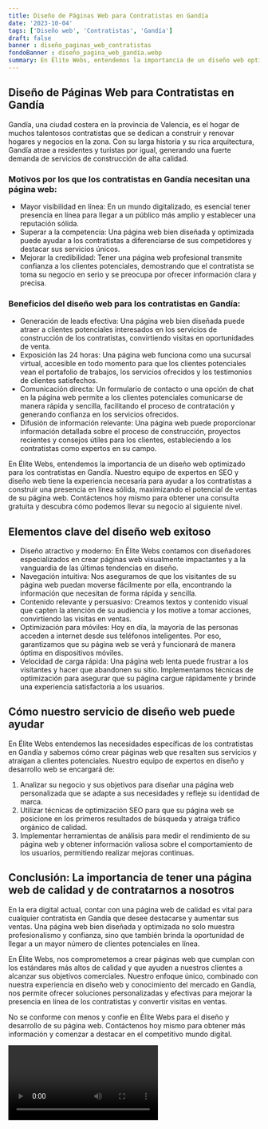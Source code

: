 ```yaml
---
title: Diseño de Páginas Web para Contratistas en Gandía
date: '2023-10-04'
tags: ['Diseño web', 'Contratistas', 'Gandía']
draft: false
banner : diseño_paginas_web_contratistas
fondoBanner : diseño_pagina_web_gandía.webp
summary: En Élite Webs, entendemos la importancia de un diseño web optimizado para los contratistas en Gandía. Nuestro equipo de expertos en SEO y diseño web tiene la experiencia necesaria para ayudar a los contratistas a construir una presencia en línea sólida, maximizando el potencial de ventas de su página web. Contáctenos hoy mismo para obtener una consulta gratuita y descubra cómo podemos llevar su negocio al siguiente nivel.
---
```


## Diseño de Páginas Web para Contratistas en Gandía
Gandía, una ciudad costera en la provincia de Valencia, es el hogar de muchos talentosos contratistas que se dedican a construir y renovar hogares y negocios en la zona. Con su larga historia y su rica arquitectura, Gandía atrae a residentes y turistas por igual, generando una fuerte demanda de servicios de construcción de alta calidad.

### Motivos por los que los contratistas en Gandía necesitan una página web:
- Mayor visibilidad en línea: En un mundo digitalizado, es esencial tener presencia en línea para llegar a un público más amplio y establecer una reputación sólida.
- Superar a la competencia: Una página web bien diseñada y optimizada puede ayudar a los contratistas a diferenciarse de sus competidores y destacar sus servicios únicos.
- Mejorar la credibilidad: Tener una página web profesional transmite confianza a los clientes potenciales, demostrando que el contratista se toma su negocio en serio y se preocupa por ofrecer información clara y precisa.

### Beneficios del diseño web para los contratistas en Gandía:
- Generación de leads efectiva: Una página web bien diseñada puede atraer a clientes potenciales interesados en los servicios de construcción de los contratistas, convirtiendo visitas en oportunidades de venta.
- Exposición las 24 horas: Una página web funciona como una sucursal virtual, accesible en todo momento para que los clientes potenciales vean el portafolio de trabajos, los servicios ofrecidos y los testimonios de clientes satisfechos.
- Comunicación directa: Un formulario de contacto o una opción de chat en la página web permite a los clientes potenciales comunicarse de manera rápida y sencilla, facilitando el proceso de contratación y generando confianza en los servicios ofrecidos.
- Difusión de información relevante: Una página web puede proporcionar información detallada sobre el proceso de construcción, proyectos recientes y consejos útiles para los clientes, estableciendo a los contratistas como expertos en su campo.

En Élite Webs, entendemos la importancia de un diseño web optimizado para los contratistas en Gandía. Nuestro equipo de expertos en SEO y diseño web tiene la experiencia necesaria para ayudar a los contratistas a construir una presencia en línea sólida, maximizando el potencial de ventas de su página web. Contáctenos hoy mismo para obtener una consulta gratuita y descubra cómo podemos llevar su negocio al siguiente nivel.

<GifSeo />

<Cta />

## Elementos clave del diseño web exitoso

- Diseño atractivo y moderno: En Élite Webs contamos con diseñadores especializados en crear páginas web visualmente impactantes y a la vanguardia de las últimas tendencias en diseño.
- Navegación intuitiva: Nos aseguramos de que los visitantes de su página web puedan moverse fácilmente por ella, encontrando la información que necesitan de forma rápida y sencilla.
- Contenido relevante y persuasivo: Creamos textos y contenido visual que capten la atención de su audiencia y los motive a tomar acciones, convirtiendo las visitas en ventas.
- Optimización para móviles: Hoy en día, la mayoría de las personas acceden a internet desde sus teléfonos inteligentes. Por eso, garantizamos que su página web se verá y funcionará de manera óptima en dispositivos móviles.
- Velocidad de carga rápida: Una página web lenta puede frustrar a los visitantes y hacer que abandonen su sitio. Implementamos técnicas de optimización para asegurar que su página cargue rápidamente y brinde una experiencia satisfactoria a los usuarios.

## Cómo nuestro servicio de diseño web puede ayudar

En Élite Webs entendemos las necesidades específicas de los contratistas en Gandía y sabemos cómo crear páginas web que resalten sus servicios y atraigan a clientes potenciales. Nuestro equipo de expertos en diseño y desarrollo web se encargará de:

1. Analizar su negocio y sus objetivos para diseñar una página web personalizada que se adapte a sus necesidades y refleje su identidad de marca.
2. Utilizar técnicas de optimización SEO para que su página web se posicione en los primeros resultados de búsqueda y atraiga tráfico orgánico de calidad.
3. Implementar herramientas de análisis para medir el rendimiento de su página web y obtener información valiosa sobre el comportamiento de los usuarios, permitiendo realizar mejoras continuas.

## Conclusión: La importancia de tener una página web de calidad y de contratarnos a nosotros

En la era digital actual, contar con una página web de calidad es vital para cualquier contratista en Gandía que desee destacarse y aumentar sus ventas. Una página web bien diseñada y optimizada no solo muestra profesionalismo y confianza, sino que también brinda la oportunidad de llegar a un mayor número de clientes potenciales en línea.

En Élite Webs, nos comprometemos a crear páginas web que cumplan con los estándares más altos de calidad y que ayuden a nuestros clientes a alcanzar sus objetivos comerciales. Nuestro enfoque único, combinado con nuestra experiencia en diseño web y conocimiento del mercado en Gandía, nos permite ofrecer soluciones personalizadas y efectivas para mejorar la presencia en línea de los contratistas y convertir visitas en ventas.

No se conforme con menos y confíe en Élite Webs para el diseño y desarrollo de su página web. Contáctenos hoy mismo para obtener más información y comenzar a destacar en el competitivo mundo digital.

<Video />

<CtaBot job='Contratistas' city='Gandía'/>

<Gmaps query='Gandía+españa+maps' />